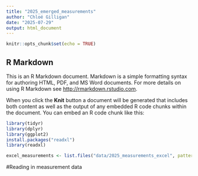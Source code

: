 ```yaml
---
title: "2025_emerged_measurements"
author: "Chloé Gilligan"
date: "2025-07-29"
output: html_document
---
```


```r
knitr::opts_chunk$set(echo = TRUE)
```

## R Markdown

This is an R Markdown document. Markdown is a simple formatting syntax for authoring HTML, PDF, and MS Word documents. For more details on using R Markdown see <http://rmarkdown.rstudio.com>.

When you click the **Knit** button a document will be generated that includes both content as well as the output of any embedded R code chunks within the document. You can embed an R code chunk like this:

```r
library(tidyr)
library(dplyr)
library(ggplot2)
install.packages("readxl")
library(readxl)
```

```r
excel_measurements <- list.files("data/2025_measurements_excel", pattern = "\\.xlsx$", full.names = TRUE)
```

#Reading in measurement data
```r

```

